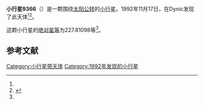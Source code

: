 {{Infobox planet
| bgcolour = #FFFFC0
| name = 9366
| symbol = 
| image = 
| caption = 
| discovery = yes
| discovery_ref = 
| discoverer = {{link-jp|杉江淳|杉江淳}}
| discovery_site = [[Dynic|Dynic]] 
| discovered = 1992年11月17日
| designations = yes
| mp_name = 
| named_after = 
| alt_names = 1992 WR1/ 1978 RP4 / 1998 KV6
| mp_category = [[主带小行星|主带小行星]]
| orbit_ref = <ref name="a">[http://ssd.jpl.nasa.gov/sbdb.cgi?sstr=9366 9366] {{Wayback|url=http://ssd.jpl.nasa.gov/sbdb.cgi?sstr=9366 |date=20210717065413 }}，小行星數據庫瀏覽器（JPL Small-Body Database Browser）－[[美国国家航空航天局|美国国家航空航天局]]喷气推进实验室</ref>
| epoch = 2456400.5 (2013年4月18日更新)
| aphelion = {{convert|2.7220915|AU|km|3|abbr=on|lk=out}}
| perihelion = {{convert|1.7981985|AU|km|3|abbr=on}}
| semimajor = {{convert|2.2601450|AU|km|3|abbr=on}}
| eccentricity = 0.204388
| period = 1241.088853 [[日|日]]<br />3.4[[儒略年|儒略年]]
| avg_speed = 
| inclination = 7.72780
| asc_node = 98.23006
| mean_anomaly = 
| arg_peri = 227.81098
| satellites = 
| physical_characteristics = yes
| dimensions = 
| mass = 
| density = 
| surface_grav = 
| escape_velocity = 
| sidereal_day = 
| axial_tilt = 
| pole_ecliptic_lat = 
| pole_ecliptic_lon = 
| albedo = 
| temperatures= 
| temp_name1 = 
| mean_temp_1 = 
| max_temp_1 = 
| temp_name2 = 
| max_temp_2 = 
| spectral_type = 
| abs_magnitude = 227.81098
}}

'''小行星9366'''（{{lang-en|9366}}）是一颗围绕[[太阳|太阳]][[公转|公转]]的[[小行星|小行星]]。1992年11月17日，{{link-jp|杉江淳|杉江淳}}在Dynic发现了此天体<ref name="a" /><ref>{{cite news|title=小行星列表|url=http://cfa-www.harvard.edu/iau/lists/NumberedMPs.txt|accessdate=2013-07-08|newspaper=哈佛大学|archive-date=2008-05-17|archive-url=https://web.archive.org/web/20080517010638/http://cfa-www.harvard.edu/iau/lists/NumberedMPs.txt|dead-url=no}}</ref>。

这颗小行星的[[绝对星等|绝对星等]]为227.81098等<ref name="a" />。

==参考文献==
{{reflist}}
{{Minor Planet Number|[[小行星9365|小行星9365]]|[[小行星9367|小行星9367]]}}

{{小天体}}

[[Category:小行星带天体|Category:小行星带天体]]
[[Category:1992年发现的小行星|Category:1992年发现的小行星]]

{{asteroid-stub}}